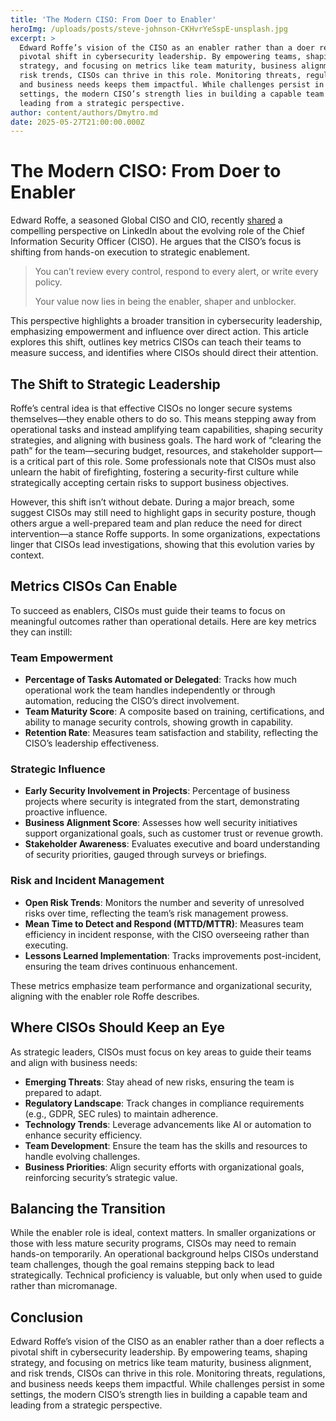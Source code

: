 ```yaml
---
title: 'The Modern CISO: From Doer to Enabler'
heroImg: /uploads/posts/steve-johnson-CKHvrYeSspE-unsplash.jpg
excerpt: >
  Edward Roffe’s vision of the CISO as an enabler rather than a doer reflects a
  pivotal shift in cybersecurity leadership. By empowering teams, shaping
  strategy, and focusing on metrics like team maturity, business alignment, and
  risk trends, CISOs can thrive in this role. Monitoring threats, regulations,
  and business needs keeps them impactful. While challenges persist in some
  settings, the modern CISO’s strength lies in building a capable team and
  leading from a strategic perspective.
author: content/authors/Dmytro.md
date: 2025-05-27T21:00:00.000Z
---
```


# The Modern CISO: From Doer to Enabler

Edward Roffe, a seasoned Global CISO and CIO, recently [shared](https://www.linkedin.com/posts/edwardroffe_cybersecurity-leadership-ciso-activity-7328540637509619713-OnJf?utm_source=share\&utm_medium=member_desktop\&rcm=ACoAAAOdBIYBiCLnur515Fd7c5hyQ_ex1hfCQhg) a compelling perspective on LinkedIn about the evolving role of the Chief Information Security Officer (CISO). He argues that the CISO’s focus is shifting from hands-on execution to strategic enablement.

<BlockQuote authorName="">
  You can’t review every control, respond to every alert, or write every policy.

  Your value now lies in being the enabler, shaper and unblocker.
</BlockQuote>

This perspective highlights a broader transition in cybersecurity leadership, emphasizing empowerment and influence over direct action. This article explores this shift, outlines key metrics CISOs can teach their teams to measure success, and identifies where CISOs should direct their attention.

## The Shift to Strategic Leadership

Roffe’s central idea is that effective CISOs no longer secure systems themselves—they enable others to do so. This means stepping away from operational tasks and instead amplifying team capabilities, shaping security strategies, and aligning with business goals. The hard work of “clearing the path” for the team—securing budget, resources, and stakeholder support—is a critical part of this role. Some professionals note that CISOs must also unlearn the habit of firefighting, fostering a security-first culture while strategically accepting certain risks to support business objectives.

However, this shift isn’t without debate. During a major breach, some suggest CISOs may still need to highlight gaps in security posture, though others argue a well-prepared team and plan reduce the need for direct intervention—a stance Roffe supports. In some organizations, expectations linger that CISOs lead investigations, showing that this evolution varies by context.

## Metrics CISOs Can Enable

To succeed as enablers, CISOs must guide their teams to focus on meaningful outcomes rather than operational details. Here are key metrics they can instill:

### Team Empowerment

* **Percentage of Tasks Automated or Delegated**: Tracks how much operational work the team handles independently or through automation, reducing the CISO’s direct involvement.
* **Team Maturity Score**: A composite based on training, certifications, and ability to manage security controls, showing growth in capability.
* **Retention Rate**: Measures team satisfaction and stability, reflecting the CISO’s leadership effectiveness.

### Strategic Influence

* **Early Security Involvement in Projects**: Percentage of business projects where security is integrated from the start, demonstrating proactive influence.
* **Business Alignment Score**: Assesses how well security initiatives support organizational goals, such as customer trust or revenue growth.
* **Stakeholder Awareness**:  Evaluates executive and board understanding of security priorities, gauged through surveys or briefings.

### Risk and Incident Management

* **Open Risk Trends**: Monitors the number and severity of unresolved risks over time, reflecting the team’s risk management prowess.
* **Mean Time to Detect and Respond (MTTD/MTTR)**: Measures team efficiency in incident response, with the CISO overseeing rather than executing.
* **Lessons Learned Implementation**: Tracks improvements post-incident, ensuring the team drives continuous enhancement.

These metrics emphasize team performance and organizational security, aligning with the enabler role Roffe describes.

## Where CISOs Should Keep an Eye

As strategic leaders, CISOs must focus on key areas to guide their teams and align with business needs:

* **Emerging Threats**: Stay ahead of new risks, ensuring the team is prepared to adapt.
* **Regulatory Landscape**: Track changes in compliance requirements (e.g., GDPR, SEC rules) to maintain adherence.
* **Technology Trends**: Leverage advancements like AI or automation to enhance security efficiency.
* **Team Development**: Ensure the team has the skills and resources to handle evolving challenges.
* **Business Priorities**: Align security efforts with organizational goals, reinforcing security’s strategic value.

## Balancing the Transition

While the enabler role is ideal, context matters. In smaller organizations or those with less mature security programs, CISOs may need to remain hands-on temporarily. An operational background helps CISOs understand team challenges, though the goal remains stepping back to lead strategically. Technical proficiency is valuable, but only when used to guide rather than micromanage.

## Conclusion

Edward Roffe’s vision of the CISO as an enabler rather than a doer reflects a pivotal shift in cybersecurity leadership. By empowering teams, shaping strategy, and focusing on metrics like team maturity, business alignment, and risk trends, CISOs can thrive in this role. Monitoring threats, regulations, and business needs keeps them impactful. While challenges persist in some settings, the modern CISO’s strength lies in building a capable team and leading from a strategic perspective.

